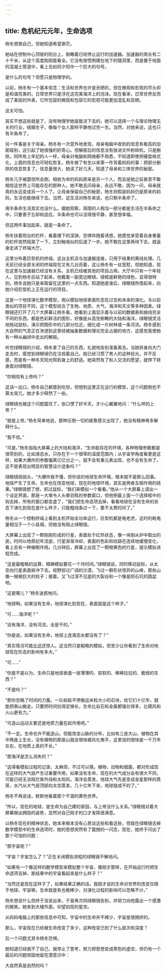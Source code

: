 ```yaml
---
---
---
```

title: 危机纪元元年，生命选项
---

杨冬想救自己，但她知道希望渺茫。

她站在控制中心顶层的阳台上，俯瞰着已经停止运行的加速器。加速器的周长有二十千米，从这个高度刚刚能看全。它没有按惯例建在地下的隧洞里，而是置于地面的混凝土管道中，看上去如同夕阳中一个巨大的句号。

是什么的句号？但愿只是物理学的。

以前，杨冬有一个基本信念：生活和世界也许是丑陋的，但在微观和宏观的尽头却是和谐完美的，日常世界只是浮在这完美海洋上的泡沫。现在看来，日常世界反而成了美丽的外表，它所包容的微观和包容它的宏观可能更加混乱和丑陋。

这太可怕。

其实不想这些就是了，没有物理学她是能活下去的，她可以选择一个与理论物理无关的行业，结婚生子，像每个女人那样平静地过完一生。当然，对她来说，这也只有半条命了。

另一件事是关于母亲。杨冬有一次意外地发现，母亲电脑中收到的信息有极高的加密级别，这引起了她很强的好奇心。但解密后的信息没有放进文件粉碎机，只是删除。同所有上年纪的人一样，母亲对电脑和网络都不熟悉，不知道即使把硬盘格式化，上面的信息也可轻松恢复。杨冬做了有生以来第一件背着妈妈的事：把部分删除的信息恢复了。信息量很大，她读了好几天，知道了母亲和三体世界的秘密。

杨冬几乎被震惊所击倒，相依为命的妈妈原来是另一个人，而且是她之前甚至不敢相信这世界上可能存在的那种人。她不敢去问母亲，永远不敢，因为一问，母亲就真的永远变成另一个人了。让母亲保留自己的秘密，杨冬则假装妈妈仍是原来的妈妈，生活也能继续下去。当然，这生活对杨冬来说，也只剩半条命了。

用半条命生活其实也没什么，据她观察，周围的人相当一部分都是生活在半条命之中，只要善于忘却和适应，半条命也可以活得很平静，甚至很幸福。

但这两件事加起来，就是一条命了。

杨冬扶着阳台的栏杆，看着楼下的深渊，恐惧伴随着诱惑。她感觉承受着自身重量的栏杆突然摇晃了一下，立刻触电似的后退了一步。她不敢在这里再待下去，就返身走进了终端大厅。

这里分布着巨型机的终端，这台主机没与加速器连接，只用于结果的离线处理。几天前已经全部关闭的终端现在又有几台亮着，这让杨冬有一丝宽慰，但她知道，现在这里与加速器已经没有关系，主机已经被其他的项目占用。大厅中只有一个年轻人，见到杨冬后站了起来，他戴着一副宽边眼镜，镜框是鲜艳的绿色，显得很特别。杨冬说她只是来取留在这里的一点东西。知道她是谁后，绿眼镜热情起来，向她介绍巨型机上正在运行的项目。

这是一个地球演化数学模型，用以模拟地球表面形态在过去和未来的演化。与以前类似的项目不同，这个模型综合了生物、地质、大气、海洋和天文等多种因素。绿眼镜还打开了几个大屏幕让杨冬看，她看到上面显示着与以前的数据表和曲线完全不同的东西，都是色彩鲜活的图形，好像是从高空俯瞰的大陆和海洋。绿眼镜灵活地拖动鼠标，演示把图形中的几部分拉近，细化成一片树林或一条河流。杨冬感到大自然的气息正在渗透到这曾经被抽象数据和理论完全占据的地方，这感觉竟使她有一种从幽闭中走出的解脱。

听完绿眼镜的介绍，杨冬拿了自己的东西，礼貌地告别准备离去。当她转身向大门走去时，感觉到绿眼镜仍在注视着自己。她已经习惯了男人的这种目光，并不反感，而是有一种冬天阳光照到身上的舒适。她突然有了和人交流的愿望，就停下转身面对绿眼镜。

“你相信有上帝吗？”

这话一出口，杨冬自己都感到吃惊，但想到这里正在运行的模型，这个问题倒也不算太突兀，她才多少释然了一些。

绿眼镜也被这个问题震住了，张口愣了好半天，才小心翼翼地问：“什么样的上帝？”

“就是上帝。”杨冬简单地说，那种压倒一切的疲惫感又出现了，她没有精神再多解释什么。

“我不信。”

“可是，”杨冬指指大屏幕上的大陆和海洋，“生命能存在的环境，各种物理参数都是很苛刻的，比如液态水，只存在于一个很窄的温度范围内；从宇宙学角度看更是这样，如果大爆炸的参数偏离亿亿分之一，就不会有重元素出现，也不会有生命了。这不是表现出明显的智慧设计迹象吗？”

绿眼镜摇摇头，“大爆炸我不懂，但你说的地球生命环境，根本就不是那么回事。地球产生了生命，生命也在改变地球，现在的地球环境，其实是两者互相作用的结果。”绿眼镜想了想，抓过鼠标，“我们来模拟一个看看。”他从一个大屏幕上调出一个设定界面，那是一大堆令人头晕目眩的参数窗口，但他把最上面一个选择框中的钩去掉，所有的窗口都变虚了，“我们把生命选项去掉，看看地球在没有生命的状态下演化到现在是什么样子，只能粗线条过一下，要不太费时间了。”

杨冬从一个控制终端上看到主机开始全功率运行，巨型机都是电老虎，这时的耗电量相当于一个小县城，但她没有阻止绿眼镜。

大屏幕上出现了一颗刚刚形成的行星，表面处于红热状态，像一块刚从炉中取出的炭。时间以地质纪年流逝，行星渐渐冷却，表面的色彩和纹路在连续地缓慢变化，看上去有一种催眠作用。几分钟后，屏幕上出现了一颗橙黄色的行星，提示模拟进程完成。

“这是最粗略的运算，精确模拟要花一个月时间。”绿眼镜说，同时移动鼠标，从太空向行星表面俯冲下去。视野掠过广阔的沙漠，飞过一群形状怪异的山峰，那些山像一根根巨大的柱子；接着，又飞过深不见底的大裂谷和一个像是陨石坑的圆盆地。

“这是哪儿？”杨冬迷惑地问。

“地球啊。如果没有生命，地球演化到现在，表面就是这个样子。”

“可……海洋呢？”

“没有海洋，没有河流，全是干的。”

“你是说，如果没有生命，地球上连液态水都没有了？”

“真实情况可能比这还惊人。这当然只是粗略的模拟，但至少让你看到了生命对地球现在形态的影响有多大。”

“可……”

“你是不是以为，生命只是地球表面一层薄薄的、软软的、稀稀拉拉的、脆弱的东西？”

“不是吗？”

“那你忽略了时间的力量。一队蚂蚁不停搬运米粒大小的石块，给它们十亿年，就能把泰山搬走。只要把时间拉得足够长，生命比岩石和金属都强壮得多，比飓风和火山更有力。”

“可造山运动主要还是地质力量在起作用吧。”

“不一定。生命也许不能造山，但能改变山脉的分布，比如有三座大山，植物在其中两座上生长，没有植物的那座山就会很快被风化夷平，这里说的很快是一千万年左右，在地质上真的不长。”

“那海洋是怎么消失的？”

“这得看模拟过程的记录，太麻烦，不过可以猜。植物、动物和细菌，都对形成现在这样的大气层产生过重要作用，如果没有生命，现在的大气成分会有很大不同，可能已经无法阻拦紫外线和太阳风，海洋会蒸发，地球大气先是变成金星那样的蒸笼，水汽从大气层顶部向太空蒸发，几十亿年下来，地球就成干的了。”

杨冬不再说话，默默地看着那个干涸的黄色世界。

“所以，现在的地球，是生命为自己建的家园，与上帝没什么关系。”绿眼镜对着大屏幕做出拥抱的姿势，显然对自己刚才的口才发挥很满意。

以杨冬现在的精神状态，她本来根本没有心思谈这些和看这些，但就在绿眼镜去掉数学模型中的生命选项时，她的思想突然有了震撼的一闪念，现在，她终于问出了那个可怕的问题：

“那宇宙呢？”

“宇宙？宇宙怎么了？”正在关闭模拟进程的绿眼镜不解地问。

“如果有一个像这样的数学模型来模拟整个宇宙，像刚才那样，在开始运行时把生命选项去掉，那结果中的宇宙看起来是什么样子？”

“当然还是现在这样子了，如果结果正确的话。我刚才说的生命对世界的改变仅限于地球，宇宙嘛，生命就是有也极稀少，对演化过程的影响可以忽略不计。”

杨冬想说什么但终于没说出来，于是再次同绿眼镜告别，并努力向他露出一个感激的微笑。她来到大楼外面，仰望初现的星空。

从妈妈电脑上的那些信息中可知，宇宙中的生命并不稀少，宇宙是很拥挤的。

那么，宇宙现在已经被生命改变了多少，这种改变已到了什么层次和深度？

后一个问题尤其令杨冬恐惧。

她知道已经救不了自己，就停止了思考，努力把思想变成黑色的虚空，但仍有一个最后的问题顽固地留在潜意识中：

大自然真是自然的吗？